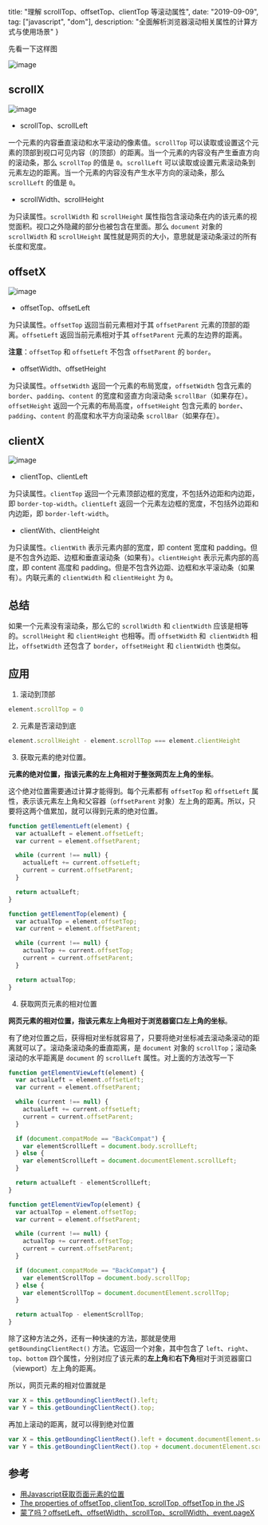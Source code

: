   title: "理解 scrollTop、offsetTop、clientTop 等滚动属性",
  date: "2019-09-09",
  tag: ["javascript", "dom"],
  description: "全面解析浏览器滚动相关属性的计算方式与使用场景"
}

先看一下这样图

![image](https://user-images.githubusercontent.com/28384700/64506434-2aa37580-d30a-11e9-962e-7d53ed159e99.png)

## scrollX

![image](https://user-images.githubusercontent.com/28384700/64551260-396c4580-d367-11e9-9305-88163a503d24.png)

- scrollTop、scrollLeft
  
一个元素的内容垂直滚动和水平滚动的像素值。`scrollTop` 可以读取或设置这个元素的顶部到视口可见内容（的顶部）的距离。当一个元素的内容没有产生垂直方向的滚动条，那么 `scrollTop` 的值是 `0`。`scrollLeft` 可以读取或设置元素滚动条到元素左边的距离。当一个元素的内容没有产生水平方向的滚动条，那么 `scrollLeft` 的值是 `0`。

- scrollWidth、scrollHeight

为只读属性。`scrollWidth` 和 `scrollHeight` 属性指包含滚动条在内的该元素的视觉面积。视口之外隐藏的部分也被包含在里面。那么 `document` 对象的 `scrollWidth` 和 `scrollHeight` 属性就是网页的大小，意思就是滚动条滚过的所有长度和宽度。

## offsetX

![image](https://user-images.githubusercontent.com/28384700/64551367-73d5e280-d367-11e9-8e39-0f6f925db354.png)

- offsetTop、offsetLeft
  
为只读属性。`offsetTop` 返回当前元素相对于其 `offsetParent` 元素的顶部的距离。`offsetLeft` 返回当前元素相对于其 `offsetParent` 元素的左边界的距离。

**注意**：`offsetTop` 和 `offsetLeft` 不包含 `offsetParent` 的 `border`。

- offsetWidth、offsetHeight

为只读属性。`offsetWidth` 返回一个元素的布局宽度，`offsetWidth` 包含元素的 `border`、`padding`、`content` 的宽度和竖直方向滚动条 `scrollBar`（如果存在）。`offsetHeight` 返回一个元素的布局高度，`offsetHeight` 包含元素的 `border`、`padding`、`content` 的高度和水平方向滚动条 `scrollBar`（如果存在）。

## clientX

![image](https://user-images.githubusercontent.com/28384700/64551476-b0094300-d367-11e9-9b66-279370db03de.png)

- clientTop、clientLeft
  
为只读属性。`clientTop` 返回一个元素顶部边框的宽度，不包括外边距和内边距，即 `border-top-width`。`clientLeft` 返回一个元素左边框的宽度，不包括外边距和内边距，即 `border-left-width`。

- clientWith、clientHeight

为只读属性。`clientWith` 表示元素内部的宽度，即 content 宽度和 padding。但是不包含外边距、边框和垂直滚动条（如果有）。`clientHeight` 表示元素内部的高度，即 content 高度和 padding。但是不包含外边距、边框和水平滚动条（如果有）。内联元素的 `clientWidth` 和 `clientHeight` 为 `0`。

## 总结

如果一个元素没有滚动条，那么它的 `scrollWidth` 和 `clientWidth` 应该是相等的。`scrollHeight` 和 `clientHeight` 也相等。而 `offsetWidth` 和` clientWidth` 相比，`offsetWidth` 还包含了 `border`，`offsetHeight` 和 `clientWidth` 也类似。

## 应用

1.  滚动到顶部

```js
element.scrollTop = 0
```
2.  元素是否滚动到底

```js
element.scrollHeight - element.scrollTop === element.clientHeight
```

3. 获取元素的绝对位置。

**元素的绝对位置，指该元素的左上角相对于整张网页左上角的坐标**。

这个绝对位置需要通过计算才能得到。每个元素都有 `offsetTop` 和 `offsetLeft` 属性，表示该元素左上角和父容器（`offsetParent` 对象）左上角的距离。所以，只要将这两个值累加，就可以得到元素的绝对位置。

```js
function getElementLeft(element) {
  var actualLeft = element.offsetLeft;
  var current = element.offsetParent;

  while (current !== null) {
    actualLeft += current.offsetLeft;
    current = current.offsetParent;
  }

  return actualLeft;
}

function getElementTop(element) {
  var actualTop = element.offsetTop;
  var current = element.offsetParent;

  while (current !== null) {
    actualTop += current.offsetTop;
    current = current.offsetParent;
  }

  return actualTop;
}
```

4. 获取网页元素的相对位置

**网页元素的相对位置，指该元素左上角相对于浏览器窗口左上角的坐标**。

有了绝对位置之后，获得相对坐标就容易了，只要将绝对坐标减去滚动条滚动的距离就可以了。滚动条滚动条的垂直距离，是 `document` 对象的 `scrollTop`；滚动条滚动的水平距离是 `document` 的 `scrollLeft` 属性。对上面的方法改写一下

```js
function getElementViewLeft(element) {
  var actualLeft = element.offsetLeft;
  var current = element.offsetParent;

  while (current !== null) {
    actualLeft += current.offsetLeft;
    current = current.offsetParent;
  }

  if (document.compatMode == "BackCompat") {
    var elementScrollLeft = document.body.scrollLeft;
  } else {
    var elementScrollLeft = document.documentElement.scrollLeft;
  }

  return actualLeft - elementScrollLeft;
}

function getElementViewTop(element) {
  var actualTop = element.offsetTop;
  var current = element.offsetParent;

  while (current !== null) {
    actualTop += current.offsetTop;
    current = current.offsetParent;
  }

  if (document.compatMode == "BackCompat") {
    var elementScrollTop = document.body.scrollTop;
  } else {
    var elementScrollTop = document.documentElement.scrollTop;
  }

  return actualTop - elementScrollTop;
}
```

除了这种方法之外，还有一种快速的方法，那就是使用 `getBoundingClientRect()` 方法。它返回一个对象，其中包含了 `left`、`right`、`top`、`bottom` 四个属性，分别对应了该元素的**左上角**和**右下角**相对于浏览器窗口（viewport）左上角的距离。

所以，网页元素的相对位置就是

```js
var X = this.getBoundingClientRect().left;
var Y = this.getBoundingClientRect().top;
```

再加上滚动的距离，就可以得到绝对位置

```js
var X = this.getBoundingClientRect().left + document.documentElement.scrollLeft;
var Y = this.getBoundingClientRect().top + document.documentElement.scrollTop;
```

## 参考

- [用Javascript获取页面元素的位置](http://www.ruanyifeng.com/blog/2009/09/find_element_s_position_using_javascript.html)
- [The properties of offsetTop, clientTop, scrollTop, offsetTop in the JS](https://www.programering.com/a/MTM2QTNwATA.html)
- [蒙了吗？offsetLeft、offsetWidth、scrollTop、scrollWidth、event.pageX](https://juejin.im/post/5ac08b405188257cc20d6d52)